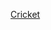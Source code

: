 {{Navbox
|name = 國際板球
|title = {{link-en|國際板球|International cricket|國際}}[[板球]]
|state = {{{state|autocollapse}}}
| bodyclass = hlist
|above =
* [[國際板球理事會|國際板球理事會 (ICC)]]
* [[ICC獎]]

| listclass = hlist
|image=[[File:International Cricket Council map.png|240px|link=File:International Cricket Council map.png|alt=]]

|group1 = 賽制
|list1 =
* [[板球對抗賽|對抗賽]]
* {{link-en|單日國際賽|One Day International|單日國際賽 (ODI)}}
* [[2020 (板球)|2020]]

|group2 = 賽事
|list2 =
* [[世界盃板球賽|世界盃]]
* {{link-en|ICC冠軍盃|ICC Champions Trophy|冠軍盃}}
* {{link-en|ICC世界2020|ICC World Twenty20|世界2020}}
* {{link-en|U-19世界盃板球賽|Under-19 Cricket World Cup|U-19世界盃}}
* {{link-en|世界盃女子板球賽|Women's Cricket World Cup|女子世界盃}}
* {{link-en|ICC洲際盃|ICC Intercontinental Cup|洲際盃}}
* {{link-en|世界板球聯賽|World Cricket League|世界板球聯賽 (WCL)}}

|group3 = 亞洲
|list3 =
* {{link-en|亞洲板球總會|Asian Cricket Council|亞洲板球總會 (ACC)}} – {{link-en|亞洲盃板球賽|Asia Cup|亞洲盃}}
* {{link-en|亞洲板球總會盃|ACC Trophy|ACC盃 (限輪賽)}}
* {{link-en|亞洲板球總會2020盃|ACC Twenty20 Cup}}

|group4 = 非洲
|list4 =
* {{link-en|非洲板球協會|African Cricket Association|非洲板球協會 (ACA)}} – {{link-en|世界板球聯賽非洲區|World Cricket League Africa Region|WCL非洲}}

|group5 = 美洲
|list5 =
* {{link-en|國際板球理事會美洲分會|ICC Americas|ICC美洲}} – {{link-en|國際板球理事會美洲錦標賽|ICC Americas Championship|美洲錦標賽}}

|group6 = 東亞和太平洋
|list6 =
* {{link-en|國際板球理事會東亞及太平洋分會|ICC East Asia-Pacific|ICC東亞及太平洋}} – {{link-en|國際板球理事會東亞及太平洋分會盃 (單日)|ICC EAP Cricket Trophy (One day)|ICC EAP盃 (單日)}}
* {{link-en|國際板球理事會東亞及太平洋分會盃|ICC EAP Cricket Trophy|ICC EAP盃 (2020)}}

|group7 = 歐洲
|list7 =
* {{link-en|歐洲板球理事會|European Cricket Council}} – {{link-en|歐洲板球錦標賽|European Cricket Championship|歐洲錦標賽}}


}}
<noinclude>
{{collapsible option}}
[[Category:板球導航模板|{{PAGENAME}}]]
[[Category:國際性體育導航模板|Cricket]]
</noinclude>